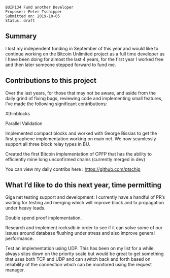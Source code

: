 <pre>
BUIP134 Fund another Developer
Proposer: Peter Tschipper
Submitted on: 2019-10-05
Status: draft
</pre>

== Summary ==

I lost my independent funding in September of this year and would like to continue working on the Bitcoin Unlimited project as a full time developer as I have been doing for almost the last 4 years, for the first year I worked free and then later someone stepped forward to fund me.

== Contributions to this project ==

Over the last years, for those that may not be aware, and aside from the daily grind of fixing bugs, reviewing code and implementing small features, I’ve made the following significant contributions:

Xthinblocks

Parallel Validation

Implemented compact blocks and worked with George Bissias to get the first graphene implementation working on main net. We now seamlessly support all three block relay types in BU.

Created the first Bitcoin implementation of CPFP that has the ability to efficiently mine long unconfirmed chains (currently merged in dev)

You can view my daily contribs here : https://github.com/ptschip

== What I’d like to do this next year, time permitting ==

Giga net testing support and development: I currently have a handful of PR’s waiting for testing and merging which will improve block and tx propagation under heavy loads.

Double spend proof implementation.

Research and implement rocksdb in order to see if it can solve some of our issues around database flushing under stress and also improve general performance.

Test an implementation using UDP. This has been on my list for a while, always slips down on the priority scale but would be great to get something that uses both TCP and UDP and can switch back and forth based on reliability of the connection which can be monitored using the request manager.


